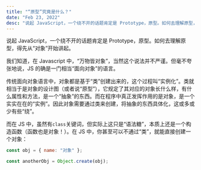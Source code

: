```yaml
---
title: "“原型”究竟是什么？"
date: "Feb 23, 2022"
desc: "说起 JavaScript，一个绕不开的话题肯定是 Prototype，原型。如何去理解原型，得先从“对象”开始讲起。"
---
```


说起 JavaScript，一个绕不开的话题肯定是 Prototype，原型。如何去理解原型，得先从“对象”开始讲起。

我们知道，在 Javascript 中，“万物皆对象”，当然这个说法并不严谨。但毫不夸张地说，JS 的确是一门相当“面向对象”的语言。

传统面向对象语言中，对象都是基于“类”创建出来的，这个过程叫“实例化”。类就相当于是对象的设计图（或者说“原型”），它规定了其对应的对象长什么样，有什么属性和方法，是一个“抽象”的东西。而在程序中真正发挥作用的是对象，是一个实实在在的“实例”。因此对象需要通过类来创建，将抽象的东西具体化，这或多或少有些“绕”。

而在 JS 中，虽然有`class`关键词，但实际上这只是“语法糖”，本质上还是一个构造函数（函数也是对象！）。在 JS 中，你甚至可以不通过“类”，就能直接创建一个对象：

```js
const obj = { name: "对象" };

const anotherObj = Object.create(obj);
```
